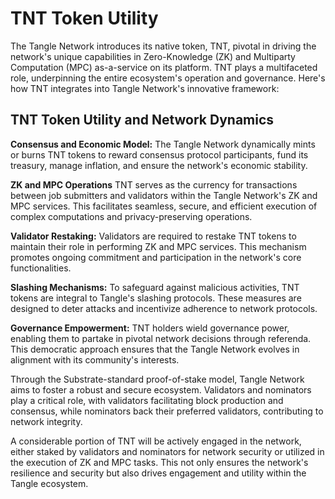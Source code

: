 # TNT Token Utility

The Tangle Network introduces its native token, TNT, pivotal in driving the network's unique capabilities in Zero-Knowledge (ZK) and Multiparty Computation (MPC) as-a-service on its platform. TNT plays a multifaceted role, underpinning the entire ecosystem's operation and governance. Here's how TNT integrates into Tangle Network's innovative framework:

## TNT Token Utility and Network Dynamics
**Consensus and Economic Model:** The Tangle Network dynamically mints or burns TNT tokens to reward consensus protocol participants, fund its treasury, manage inflation, and ensure the network's economic stability.

**ZK and MPC Operations** TNT serves as the currency for transactions between job submitters and validators within the Tangle Network's ZK and MPC services. This facilitates seamless, secure, and efficient execution of complex computations and privacy-preserving operations.

**Validator Restaking:** Validators are required to restake TNT tokens to maintain their role in performing ZK and MPC services. This mechanism promotes ongoing commitment and participation in the network's core functionalities.

**Slashing Mechanisms:** To safeguard against malicious activities, TNT tokens are integral to Tangle's slashing protocols. These measures are designed to deter attacks and incentivize adherence to network protocols.

**Governance Empowerment:** TNT holders wield governance power, enabling them to partake in pivotal network decisions through referenda. This democratic approach ensures that the Tangle Network evolves in alignment with its community's interests.


Through the Substrate-standard proof-of-stake model, Tangle Network aims to foster a robust and secure ecosystem. Validators and nominators play a critical role, with validators facilitating block production and consensus, while nominators back their preferred validators, contributing to network integrity. 

A considerable portion of TNT will be actively engaged in the network, either staked by validators and nominators for network security or utilized in the execution of ZK and MPC tasks. This not only ensures the network's resilience and security but also drives engagement and utility within the Tangle ecosystem.

